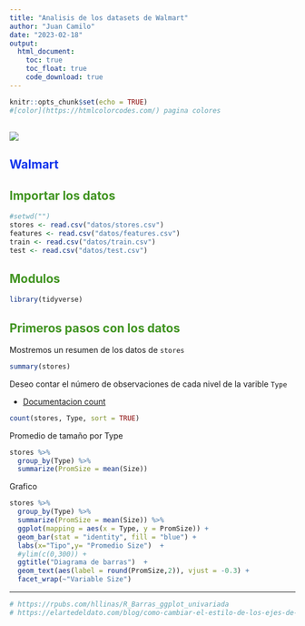 ---
title: "Analisis de los datasets de Walmart"
author: "Juan Camilo"
date: "2023-02-18"
output: 
  html_document:
    toc: true
    toc_float: true
    code_download: true
---

```{r setup, include=FALSE}
knitr::opts_chunk$set(echo = TRUE)
#[color](https://htmlcolorcodes.com/) pagina colores
```

## <img src = "https://www.ecommercenews.pe/wp-content/uploads/2022/06/Walmart-destaca-que-la-inflacion-cambio-la-forma-de-comprar-en-las-personas-1.jpg">

## <span style = "color : #1135EC"> **Walmart** </span>

## <span style = "color : #409421"> Importar los datos </span>

```{r CargarDatos}
#setwd("")
stores <- read.csv("datos/stores.csv")
features <- read.csv("datos/features.csv")
train <- read.csv("datos/train.csv")
test <- read.csv("datos/test.csv")
```


## <span style = "color : #409421"> Modulos </span>

```{r CargarModulos, message=F}
library(tidyverse)
```


## <span style = "color : #409421"> Primeros pasos con los datos </span>

Mostremos un resumen de los datos de `stores`
```{r}
summary(stores)
```

Deseo contar el número de observaciones de cada nivel de la varible `Type`

  * [Documentacion count](https://dplyr.tidyverse.org/)
  
```{r NumValuesType}
count(stores, Type, sort = TRUE)
```


Promedio de tamaño por Type

```{r}
stores %>%
  group_by(Type) %>%
  summarize(PromSize = mean(Size))
```

Grafico

```{r}
stores %>%
  group_by(Type) %>%
  summarize(PromSize = mean(Size)) %>%
  ggplot(mapping = aes(x = Type, y = PromSize)) +
  geom_bar(stat = "identity", fill = "blue") +
  labs(x="Tipo",y= "Promedio Size")  +              
  #ylim(c(0,300)) +
  ggtitle("Diagrama de barras")  +
  geom_text(aes(label = round(PromSize,2)), vjust = -0.3) +
  facet_wrap(~"Variable Size") 
```

***
```{r include=FALSE}
# https://rpubs.com/hllinas/R_Barras_ggplot_univariada
# https://elartedeldato.com/blog/como-cambiar-el-estilo-de-los-ejes-de-las-etiquetas-de-los-ejes-en-ggplot/
```
